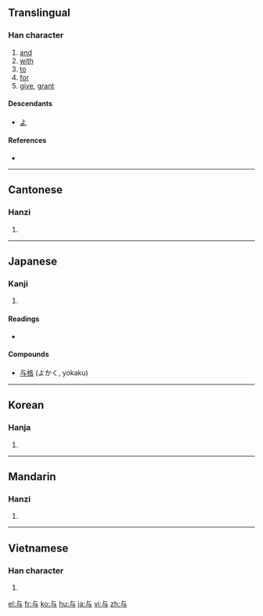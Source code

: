 {{zh-forms|[[与]]|[[與]]}}
==Translingual==

===Han character===
{{Han char|rn=1|rad=一|as=03|sn=4|four=2140<sub>7</sub>|canj=卜尸一 (YSM)}}

# [[and]]
# [[with]]
# [[to]]
# [[for]]
# [[give]], [[grant]]

====Descendants====
* [[よ]]

====References====
* {{Han ref|kx=0077.010|dkj=00020|dj=0154.010|hdz=10005.030|uh=4E0E|ud=19982|bh=C94F|bd=51535}}

----

==Cantonese==

===Hanzi===
{{yue-hanzi|jyut=jyu5|y=yu4, yu5 yu6|tra=與}}

# {{defn|Cantonese|sort=一03}}

----

==Japanese==

===Kanji===
{{ja-kanji|grade=c|rs=一03}}

# {{defn|Japanese}}

====Readings====
* {{ja-readings|on=[[よ]] (yo)|kun=[[あたえる]] (ataeru), [[くみする]] (kumisuru), [[ともに]] (tomoni)}}

====Compounds====
* [[与格]] (よかく, yokaku)

----

==Korean==

===Hanja===
{{ko-hanja|hangeul=[[여]]|rv=yeo|mr=yŏ}}

# {{defn|Korean|sort=一03}}

----

==Mandarin==

===Hanzi===
{{cmn-hanzi|tra=與|pin=[[yú]] ([[yu2]]), [[yǔ]] ([[yu3]]), [[yù]] ([[yu4]])|wg=yü<sup>2</sup>, yü<sup>3</sup>, yü<sup>4</sup>}}

# {{defn|Mandarin|sort=一03}}

----

==Vietnamese==

===Han character===
{{vi-hantu|[[dữ]], [[dự]], [[đử]]|rs=一03}}

# {{defn|Vietnamese}}

[[el:与]]
[[fr:与]]
[[ko:与]]
[[hu:与]]
[[ja:与]]
[[vi:与]]
[[zh:与]]